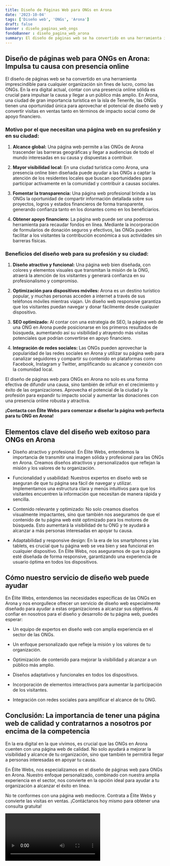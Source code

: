 ```yaml
---
title: Diseño de Páginas Web para ONGs en Arona
date: '2023-10-04'
tags: ['Diseño web', 'ONGs', 'Arona']
draft: false
banner : diseño_paginas_web_ongs
fondoBanner : diseño_pagina_web_arona
summary: El diseño de páginas web se ha convertido en una herramienta imprescindible para cualquier organización sin fines de lucro, como las ONGs. En la era digital actual, contar con una presencia online sólida es crucial para impulsar la causa y llegar a un público más amplio. En Arona, una ciudad de gran importancia turística en la isla de Tenerife, las ONGs tienen una oportunidad única para aprovechar el potencial de diseño web y convertir visitas en ventas tanto en términos de impacto social como de apoyo financiero.
---
```


## Diseño de páginas web para ONGs en Arona: Impulsa tu causa con presencia online

El diseño de páginas web se ha convertido en una herramienta imprescindible para cualquier organización sin fines de lucro, como las ONGs. En la era digital actual, contar con una presencia online sólida es crucial para impulsar la causa y llegar a un público más amplio. En Arona, una ciudad de gran importancia turística en la isla de Tenerife, las ONGs tienen una oportunidad única para aprovechar el potencial de diseño web y convertir visitas en ventas tanto en términos de impacto social como de apoyo financiero.

### Motivo por el que necesitan una página web en su profesión y en su ciudad:

1. **Alcance global:** Una página web permite a las ONGs de Arona trascender las barreras geográficas y llegar a audiencias de todo el mundo interesadas en su causa y dispuestas a contribuir.

2. **Mayor visibilidad local:** En una ciudad turística como Arona, una presencia online bien diseñada puede ayudar a las ONGs a captar la atención de los residentes locales que buscan oportunidades para participar activamente en la comunidad y contribuir a causas sociales.

3. **Fomentar la transparencia:** Una página web profesional brinda a las ONGs la oportunidad de compartir información detallada sobre sus proyectos, logros y estados financieros de forma transparente, generando confianza tanto en los donantes como en los beneficiarios.

4. **Obtener apoyo financiero:** La página web puede ser una poderosa herramienta para recaudar fondos en línea. Mediante la incorporación de formularios de donación seguros y efectivos, las ONGs pueden facilitar a los visitantes la contribución económica a sus actividades sin barreras físicas.

### Beneficios del diseño web para su profesión y su ciudad:

1. **Diseño atractivo y funcional:** Una página web bien diseñada, con colores y elementos visuales que transmitan la misión de la ONG, atraerá la atención de los visitantes y generará confianza en su profesionalismo y compromiso.

2. **Optimización para dispositivos móviles:** Arona es un destino turístico popular, y muchas personas acceden a internet a través de sus teléfonos móviles mientras viajan. Un diseño web responsive garantiza que los visitantes puedan navegar y donar fácilmente desde cualquier dispositivo.

3. **SEO optimizado:** Al contar con una estrategia de SEO, la página web de una ONG en Arona puede posicionarse en los primeros resultados de búsqueda, aumentando así su visibilidad y atrayendo más visitas potenciales que podrían convertirse en apoyo financiero.

4. **Integración de redes sociales:** Las ONGs pueden aprovechar la popularidad de las redes sociales en Arona y utilizar su página web para canalizar seguidores y compartir su contenido en plataformas como Facebook, Instagram y Twitter, amplificando su alcance y conexión con la comunidad local.

El diseño de páginas web para ONGs en Arona no solo es una forma efectiva de difundir una causa, sino también de influir en el crecimiento y éxito de las organizaciones. Aprovecha el potencial de la ciudad y la profesión para expandir tu impacto social y aumentar las donaciones con una presencia online robusta y atractiva.

**¡Contacta con Élite Webs para comenzar a diseñar la página web perfecta para tu ONG en Arona!**

<GifSeo />

<Cta />

## Elementos clave del diseño web exitoso para ONGs en Arona

- Diseño atractivo y profesional: En Élite Webs, entendemos la importancia de transmitir una imagen sólida y profesional para las ONGs en Arona. Creamos diseños atractivos y personalizados que reflejan la misión y los valores de tu organización.

- Funcionalidad y usabilidad: Nuestros expertos en diseño web se aseguran de que tu página sea fácil de navegar y utilizar. Implementamos una estructura clara y menús intuitivos para que los visitantes encuentren la información que necesitan de manera rápida y sencilla.

- Contenido relevante y optimizado: No solo creamos diseños visualmente impactantes, sino que también nos aseguramos de que el contenido de tu página web esté optimizado para los motores de búsqueda. Esto aumentará la visibilidad de tu ONG y te ayudará a alcanzar a más personas interesadas en apoyar tu causa.

- Adaptabilidad y responsive design: En la era de los smartphones y las tablets, es crucial que tu página web se vea bien y sea funcional en cualquier dispositivo. En Élite Webs, nos aseguramos de que tu página esté diseñada de forma responsive, garantizando una experiencia de usuario óptima en todos los dispositivos.

## Cómo nuestro servicio de diseño web puede ayudar

En Élite Webs, entendemos las necesidades específicas de las ONGs en Arona y nos enorgullece ofrecer un servicio de diseño web especialmente diseñado para ayudar a estas organizaciones a alcanzar sus objetivos. Al confiar en nosotros para el diseño y desarrollo de tu página web, puedes esperar:

- Un equipo de expertos en diseño web con amplia experiencia en el sector de las ONGs.

- Un enfoque personalizado que refleje la misión y los valores de tu organización.

- Optimización de contenido para mejorar la visibilidad y alcanzar a un público más amplio.

- Diseños adaptativos y funcionales en todos los dispositivos.

- Incorporación de elementos interactivos para aumentar la participación de los visitantes.

- Integración con redes sociales para amplificar el alcance de tu ONG.

## Conclusión: La importancia de tener una página web de calidad y contratarnos a nosotros por encima de la competencia

En la era digital en la que vivimos, es crucial que las ONGs en Arona cuenten con una página web de calidad. No solo ayudará a mejorar la visibilidad y alcance de tu organización, sino que también te permitirá llegar a personas interesadas en apoyar tu causa.

En Élite Webs, nos especializamos en el diseño de páginas web para ONGs en Arona. Nuestro enfoque personalizado, combinado con nuestra amplia experiencia en el sector, nos convierte en la opción ideal para ayudar a tu organización a alcanzar el éxito en línea.

No te conformes con una página web mediocre. Contrata a Élite Webs y convierte las visitas en ventas. ¡Contáctanos hoy mismo para obtener una consulta gratuita!

<Video />

<CtaBot job='ONGs' city='Arona'/>

<Gmaps query='Arona+españa+maps' />